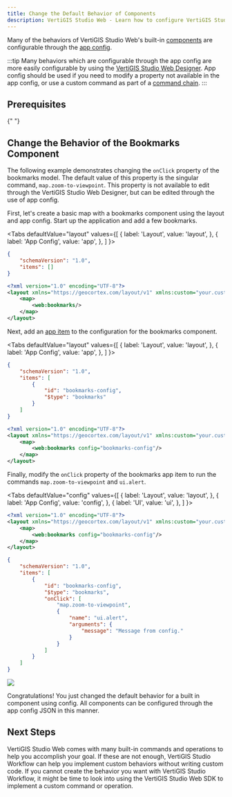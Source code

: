 ```yaml
---
title: Change the Default Behavior of Components
description: VertiGIS Studio Web - Learn how to configure VertiGIS Studio Web to change default application behavior
---
```



Many of the behaviors of VertiGIS Studio Web's built-in [components](sdk-components-overview.mdx) are configurable through the [app config](configuration-app-config-getting-started.mdx).

:::tip
Many behaviors which are configurable through the app config are more easily configurable by using the [VertiGIS Studio Web Designer](https://apps.vertigisstudio.com/web/designer/). App config should be used if you need to modify a property not available in the app config, or use a custom command as part of a [command chain](configuration-commands-operations.mdx#configuring-commands-and-operations).
:::

## Prerequisites

<PrereqsLayoutConfigSnippet />{" "}

## Change the Behavior of the Bookmarks Component

The following example demonstrates changing the `onClick` property of the bookmarks model. The default value of this property is the singular command, `map.zoom-to-viewpoint`. This property is not available to edit through the VertiGIS Studio Web Designer, but can be edited through the use of app config.

First, let's create a basic map with a bookmarks component using the layout and app config. Start up the application and add a few bookmarks.

<Tabs
  defaultValue="layout"
  values={[
    { label: 'Layout', value: 'layout', },
    { label: 'App Config', value: 'app', },
  ]
}>
<TabItem value="app">

```json title="app/app.json"
{
    "schemaVersion": "1.0",
    "items": []
}
```

</TabItem>
<TabItem value="layout">

```xml title="app/layout.xml"
<?xml version="1.0" encoding="UTF-8"?>
<layout xmlns="https://geocortex.com/layout/v1" xmlns:custom="your.custom.namespace" xmlns:web="https://geocortex.com/layout/web/v1">
    <map>
        <web:bookmarks/>
    </map>
</layout>
```

</TabItem>
</Tabs>

Next, add an [app item](configuration-app-config-getting-started.mdx#anatomy-of-an-app-config) to the configuration for the bookmarks component.

<Tabs
  defaultValue="layout"
  values={[
    { label: 'Layout', value: 'layout', },
    { label: 'App Config', value: 'app', },
  ]
}>
<TabItem value="app">

```json title="app/app.json"
{
    "schemaVersion": "1.0",
    "items": [
        {
            "id": "bookmarks-config",
            "$type": "bookmarks"
        }
    ]
}
```

</TabItem>
<TabItem value="layout">

```xml title="app/layout.xml"
<?xml version="1.0" encoding="UTF-8"?>
<layout xmlns="https://geocortex.com/layout/v1" xmlns:custom="your.custom.namespace" xmlns:web="https://geocortex.com/layout/web/v1">
    <map>
        <web:bookmarks config="bookmarks-config"/>
    </map>
</layout>
```

</TabItem>
</Tabs>

Finally, modify the `onClick` property of the bookmarks app item to run the commands `map.zoom-to-viewpoint` and `ui.alert`.

<Tabs
  defaultValue="config"
  values={[
    { label: 'Layout', value: 'layout', },
    { label: 'App Config', value: 'config', },
    { label: 'UI', value: 'ui', },
  ]
}>
<TabItem value="layout">

```xml title="app/layout.xml"
<?xml version="1.0" encoding="UTF-8"?>
<layout xmlns="https://geocortex.com/layout/v1" xmlns:custom="your.custom.namespace" xmlns:web="https://geocortex.com/layout/web/v1">
    <map>
        <web:bookmarks config="bookmarks-config"/>
    </map>
</layout>
```

</TabItem>
<TabItem value="config">

```json title="app/app.json"
{
    "schemaVersion": "1.0",
    "items": [
        {
            "id": "bookmarks-config",
            "$type": "bookmarks",
            "onClick": [
                "map.zoom-to-viewpoint",
                {
                    "name": "ui.alert",
                    "arguments": {
                        "message": "Message from config."
                    }
                }
            ]
        }
    ]
}
```

</TabItem>
<TabItem value="ui">
<img src={useBaseUrl("img/web-customize-bookmarks-component.png")}/>
</TabItem>
</Tabs>

Congratulations! You just changed the default behavior for a built in component using config. All components can be configured through the app config JSON in this manner.

## Next Steps

VertiGIS Studio Web comes with many built-in commands and operations to help you accomplish your goal. If these are not enough, VertiGIS Studio Workflow can help you implement custom behaviors without writing custom code. If you cannot create the behavior you want with VertiGIS Studio Workflow, it might be time to look into using the VertiGIS Studio Web SDK to implement a custom command or operation.

<UseCaseContainer>
    <UseCaseCard
        title="Commands, Operations, and Events API"
        description="Check out the available commands and operations"
        link={useBaseUrl("docs/web/api-commands-operations-events")}
    />
    <UseCaseCard
        title="Run a Workflow using a Command and App Config"
        description="Configure a workflow to run on map initialization using app config"
        link={useBaseUrl("docs/web/tutorial-run-workflow-app-config")}
    />
    <UseCaseCard
        title="Change VertiGIS Studio Web's Default Map Click Behavior"
        description="Learn how to use VertiGIS Studio Workflow to override VertiGIS Studio Web's default map click behavior"
        link={useBaseUrl(
            "docs/web/tutorial-change-default-map-click-behavior"
        )}
    />
    <UseCaseCard
        title="Implement Custom Command/Operation"
        description="Implement a custom Command/Operation with the VertiGIS Studio Web SDK"
        link={useBaseUrl(
            "docs/web/tutorial-implement-command-operation"
        )}
    />
</UseCaseContainer>
